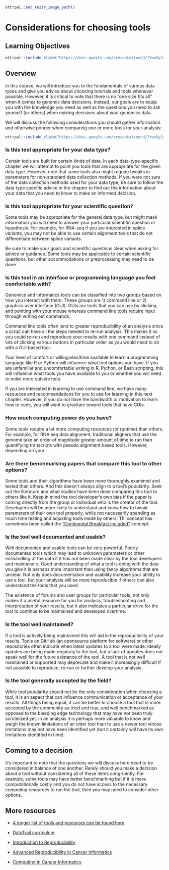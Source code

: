 
```r
ottrpal::set_knitr_image_path()
```

# Considerations for choosing tools

## Learning Objectives

```r
ottrpal::include_slide("https://docs.google.com/presentation/d/1YwxXy2rnUgbx_7B7ENH9wpDX-j6JpJz6lGVzOkjo0qY/edit#slide=id.g21f6c5d3981_0_0")
```

## Overview

In this course, we will introduce you to the fundamentals of various data types and give you advice about choosing tutorials and tools whenever possible. However, it is critical to note that there is no "one size fits all" when it comes to genomic data decisions. Instead, our goals are to equip you with the knowledge you need as well as the questions you need to ask yourself (or others) when making decisions about your genomics data.

We will discuss the following considerations you should gather information and otherwise ponder when comparing one or more tools for your analysis:

```r
ottrpal::include_slide("https://docs.google.com/presentation/d/1YwxXy2rnUgbx_7B7ENH9wpDX-j6JpJz6lGVzOkjo0qY/edit#slide=id.g21f6c5d3981_0_0")
```

### Is this tool appropriate for your data type?

Certain tools are built for certain kinds of data. In each data-type-specific chapter we will attempt to point you tools that are appropriate for the given data type. However, note that some tools also might require tweaks in parameters for non-standard data collection methods. If you were not sure of the data collection methods used for your data type, be sure to follow the data type specific advice in the chapter to find out the information about your data that you need to know to make an informed decision.  

### Is this tool appropriate for your scientific question?

Some tools may be appropriate for the general data type, but might mask information  you will need to answer your particular scientific question or hypothesis. For example, for RNA-seq if you are interested in splice variants, you may not be able to use certain alignment tools that do not differentiate between splice variants.

Be sure to make your goals and scientific questions clear when asking for advice or guidance. Some tools may be applicable to certain scientific questions, but other accommodations or preprocessing may need to be done

### Is this tool in an interface or programming language you feel comfortable with?

Genomics and informatics tools can be classified into two groups based on how you interact with them. These groups are 1) command line or 2) graphics user interface (GUI). GUIs are tools that you can use by clicking and pointing with your mouse whereas command line tools require input through writing out commands.

Command line tools often lend to greater reproducibility of an analysis since a script can have all the steps needed to re-run analysis. This makes it so you could re-run and reproduce your results with one command instead of lots of clicking various buttons in particular order as you would need to do with a GUI based tool.

Your level of comfort or willingness/time available to learn a programming language like R or Python will influence what tool options you have. If you are unfamiliar and uncomfortable writing in R, Python, or Bash scripting, this will influence what tools you have available to you or whether you will need to enlist more outside help.

If you are interested in learning to use command line, we have many resources and recommendations for you to use for learning in this next chapter. However, if you do not have the bandwidth or motivation to learn how to code, you will want to gravitate toward tools that have GUIs.

### How much computing power do you have?

Some tools require a lot more computing resources (or runtime) than others. For example, for RNA seq data alignment, traditional aligners that use the genome take an order of magnitude greater amount of time to run than quantifying transcripts with pseudo alignment based tools. However, depending on your

### Are there benchmarking papers that compare this tool to other options?

Some tools and their algorithms have been more thoroughly examined and tested than others. And this doesn't always align to a tool's popularity. Seek out the literature and what studies have been done comparing this tool to others like it. Keep in mind the tool developer's own bias if the paper is coming directly from the group or individual who is the creator of the tool. Developers will be more likely to understand and know how to tweak parameters of their own tool properly, while not necessarily spending as much time testing and adjusting tools made by others. Thi concept has sometimes been called the ["Continental Breakfast Included"](https://www.biorxiv.org/content/10.1101/385534v4) concept.  

### Is the tool well documented and usable?

Well documented and usable tools can be very powerful. Poorly documented tools which may lead to unknown parameters or other mishandling of the data if it has not been made clear by the tool developers and maintainers. Good understanding of what a tool is doing with the data you give it is perhaps more important than using fancy algorithms that are unclear. Not only does documentation and usability increase your ability to use a tool, but your analysis will be more reproducible if others can also understand the tools that you used.

The existence of forums and user groups for particular tools, not only makes it a useful resource for you for analysis, troubleshooting and interpretation of your results, but it also indicates a particular drive for the tool to continue to be maintained and developed overtime. 

### Is the tool well maintained?

If a tool is actively being maintained this will aid in the reproducibility of your results. Tools on GitHub (an opensource platform for software) or other repositories often indicate when latest updates to a tool were made. Ideally updates are being made regularly to the tool, but a lack of updates does not speak well for the future existance of the tool. A tool that is not well maintained or supported may deprecate and make it increasingly difficult if not possible to reproduce, re-run or further develop your analysis.

### Is the tool generally accepted by the field?

While tool popularity should not be the only consideration when choosing a tool, it is an aspect that can influence communication or acceptance of your results. All things being equal, it can be better to choose a tool that is more accepted by the community as tried and true, and well benchmarked as opposed to the bleeding edge technology that may have not been truly scrutinized yet. In an analysis it is perhaps more valuable to know and weigh the known limitations of an older tool than to use a newer tool whose limitations may not have been identified yet (but it certainly will have its own limitations identified in time).

## Coming to a decision

It's important to note that the questions we will discuss here need to be considered in balance of one another. Rarely should you make a decision about a tool without considering all of these items congruently. For example, some tools may have better benchmarking but if it is more computationally costly and you do not have access to the necessary computing resources to run the tool, then you may need to consider other options.



## More resources

- [A longer list of tools and resources can be found here](https://hutchdatascience.org/code_review/more_resources.html)

- [DataTrail curriculum](https://datatrail-jhu.github.io/DataTrail/index.html)
- [Introduction to Reproducibility](https://jhudatascience.org/Reproducibility_in_Cancer_Informatics/introduction.html)
- [Advanced Reproducibility in Cancer Informatics](https://jhudatascience.org/Adv_Reproducibility_in_Cancer_Informatics/introduction.html)
- [Computing in Cancer Informatics](https://jhudatascience.org/Computing_for_Cancer_Informatics/)
